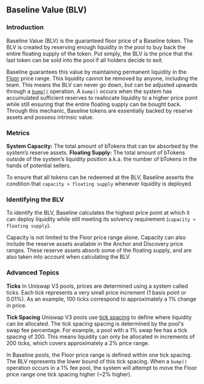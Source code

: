 
## Baseline Value (BLV)

### Introduction
Baseline Value (BLV) is the guaranteed floor price of a Baseline token. The BLV is created by reserving enough liquidity in the pool to buy back the entire floating supply of the token. Put simply, the BLV is the price that the last token can be sold into the pool if all holders decide to exit. 

Baseline guarantees this value by maintaining permanent liquidity in the [Floor](#floor) price range. This liquidity cannot be removed by anyone, including the team. This means the BLV can never go down, but can be adjusted upwards through a [`bump()`](market_making#bump) operation. A `bump()` occurs when the system has accumulated sufficient reserves to reallocate liquidity to a higher price point while still ensuring that the entire floating supply can be bought back. Through this mechanic, Baseline tokens are essentially backed by reserve assets and possess intrinsic value. 

### Metrics
**System Capacity:** The total amount of bTokens that can be absorbed by the system’s reserve assets.
**Floating Supply:** The total amount of bTokens outside of the system’s liquidity position a.k.a. the number of bTokens in the hands of potential sellers.

To ensure that all tokens can be redeemed at the BLV, Baseline asserts the condition that `capacity > floating supply` whenever liquidity is deployed.
### Identifying the BLV
To identify the BLV, Baseline calculates the highest price point at which it can deploy liquidity while still meeting its solvency requirement (`capacity > floating supply`). 

<Callout>
Capacity is not limited to the Floor price range alone. Capacity can also include the reserve assets available in the Anchor and Discovery price ranges. These reserve assets absorb some of the floating supply, and are also taken into account when calculating the BLV. 
</Callout>

### Advanced Topics
**Ticks**
In Uniswap V3 pools, prices are determined using a system called ticks. Each tick represents a very small price increment (1 basis point or 0.01%). As an example, 100 ticks correspond to approximately a 1% change in price.

**Tick Spacing**
Uniswap V3 pools use [tick spacing](https://support.uniswap.org/hc/en-us/articles/21069524840589-What-is-a-tick-when-providing-liquidity) to define where liquidity can be allocated. The tick spacing spacing is determined by the pool's swap fee percentage. For example, a pool with a 1% swap fee has a tick spacing of 200. This means liquidity can only be allocated in increments of 200 ticks, which covers approximately a 2% price range.

In Baseline pools, the Floor price range is defined within one tick spacing. The BLV represents the lower bound of this tick spacing. When a `bump()` operation occurs in a 1% fee pool, the system will attempt to move the Floor price range one tick spacing higher (~2% higher).
